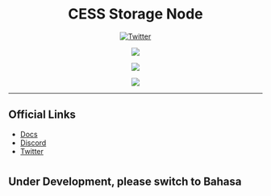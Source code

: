 <div align="center">

# CESS Storage Node

[![Twitter](https://img.shields.io/twitter/follow/megumii?style=social)](https://twitter.com/megumii_tez)

[![](https://img.shields.io/static/v1?label=Telegram&message=%E2%9D%A4&logo=Telegram&color=%23e609e6)](https://KatouMegumii.t.me)

[![](https://img.shields.io/static/v1?label=Discord&message=%E2%9D%A4&logo=Discord&color=%23e609e6)](https://discordapp.com/users/873803230042263563)

[![](https://komarev.com/ghpvc/?username=Megumiiiiii&color=e609e6&style=plastic&label=Visitors)]()

</div>

---

## Official Links
- [Docs](https://docs.cess.cloud/cess-build-book/storage-miner)
- [Discord](https://discord.gg/mj3u57BkDv)
- [Twitter](https://twitter.com/CESS_Storage)

#

## Under Development, please switch to Bahasa

#
